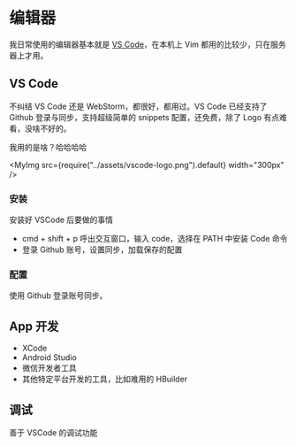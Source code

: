 # 编辑器

我日常使用的编辑器基本就是 [VS Code](https://code.visualstudio.com/)，在本机上 Vim 都用的比较少，只在服务器上才用。

## VS Code

不纠结 VS Code 还是 WebStorm，都很好，都用过。VS Code 已经支持了 Github 登录与同步，支持超级简单的 snippets 配置，还免费，除了 Logo 有点难看，没啥不好的。

我用的是啥？哈哈哈哈

<MyImg src={require("../assets/vscode-logo.png").default} width="300px" />

### 安装

安装好 VSCode 后要做的事情

- cmd + shift + p 呼出交互窗口，输入 code，选择在 PATH 中安装 Code 命令
- 登录 Github 账号，设置同步，加载保存的配置

### 配置

使用 Github 登录账号同步。

## App 开发

- XCode
- Android Studio
- 微信开发者工具
- 其他特定平台开发的工具，比如难用的 HBuilder

## 调试

善于 VSCode 的调试功能
